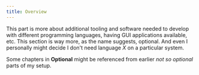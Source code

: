 ---
title: Overview
---


This part is more about additional tooling and software needed to develop with different
programming languages, having GUI applications available, etc.
This section is way more, as the name suggests, optional.
And even I personally might decide I don't need language _X_ on a particular system.

<Aside>

Some chapters in **Optional** might be referenced from earlier _not so optional_ parts of my setup.

</Aside>
